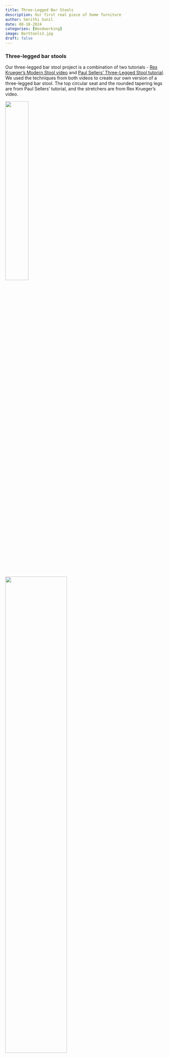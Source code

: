 ```yaml
---
title: Three-Legged Bar Stools
description: Our first real piece of home furniture
author: Smrithi Sunil
date: 08-18-2024
categories: [Woodworking]
image: BarStools3.jpg
draft: false
---
```


### Three-legged bar stools

Our three-legged bar stool project is a combination of two tutorials - [Rex Krueger's Modern Stool video](https://www.youtube.com/watch?v=FzZdFCSet48) and [Paul Sellers' Three-Legged Stool tutorial](https://commonwoodworking.com/courses/how-to-make-a-three-legged-stool/). We used the techniques from both videos to create our own version of a three-legged bar stool. The top circular seat and the rounded tapering legs are from Paul Sellers' tutorial, and the stretchers are from Rex Krueger's video.

::: {layout-ncol=2}

![](BarStools1.jpg){fig-align="center" width=38%}

![](BarStools2.jpg){fig-align="center" width=62%}

:::

We made these stools using soft woods, mostly Douglas Fir. The seat is 12 inches in diameter, and the legs are built to match the height of our kitchen island. The nice thing about three-legged stools is that they are self-leveling, so they don't wobble on uneven floors.

### The seat

The seat required the most planing (yes, I mean planing and not planning). We first joined two boards to make a 12-inch-wide board. Due to a fair bit of warping in the boards, we spent a significant amount of time planing the seat to make it flat. If you flipped the stool over, you might even notice the point where we decided that the bottom was flat enough and no one would see it anyway. We used a hand brace and a 1-inch auger bit to drill three holes in the seat for the legs. The holes need to be angled out slightly so that the legs splay out a bit. To get the seat round, we first used a saw to cut the corners off, then a chisel to get the rough round shape, then a rasp to get it closer to round, and finally a spokeshave to get it smooth.

### The legs

Each leg was made from a 2x2 piece of Douglas Fir. We first ripped a 2x4 into two 2x2s. At its widest point, the leg is roughly 2 inches in diameter. We first used a plane to get the legs to a rough round shape, 1 inch in diameter at the top and 1.5 inches at the bottom. We then used a spokeshave to get the legs to their final shape. We made a small jig with a 1-inch hole to help us get the legs to the right diameter for the side that goes into the seat. Finally, we used the brace and 1-inch auger bit to drill a hole slightly towards the bottom of the wide middle part of the leg. This is where the stretcher will go. Drilling this hole was a little tricky because the legs are already so narrow. A couple good legs were lost in the process. The tops of the legs are split down to about 1 inch in depth to add a wedge during the assembly process to create a tight fit.

### The stretchers

The stretchers are also made from 2x2 Douglas Fir. At its widest point, each stretcher is 1.5 inches in diameter. At either end, it tapers down to 1 inch in diameter. We used a plane to get the stretcher to a rough round shape, then a spokeshave to get it to its final shape. One of the stretchers attaches to the middle of the other stretcher. The ends of the stretchers are also split down to about 1 inch in depth to add a wedge during the assembly process. 

### The assembly

The assembly for the stool was tricky as it requires many pieces to fit into each other at the right position and length. We did multiple dry assemblies first to get everything in the right position. We first attached the legs to the stretchers. Then, the legs as one piece was attached to the seat. The ends of the stretchers were glued in place along with a wedge to keep it tight. The legs were then glued into the seat. Three wedges were added to the top of the seat, one for each leg. The extra length of the stretchers and legs were cut off, and the stool was sanded to a smooth finish. We used shellac to finish the stool.

### Final thoughts

This project took a lot longer to complete than expected. Not that we needed to spend a long time working on the stools, but that we made one stool and just left the project on hold for a while. We finally got around to making the second stool months later. I would say Gavin and my efforts on this stool were about 60/40. I generally prefer to work on smaller and finer projects. Although now we have a nice pair of bar stools that we can use at our kitchen island.